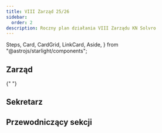 ```yaml
---
title: VIII Zarząd 25/26
sidebar:
  order: 2
description: Roczny plan działania VIII Zarządu KN Solvro
---
```


  Steps,
  Card,
  CardGrid,
  LinkCard,
  Aside,
} from "@astrojs/starlight/components";



## Zarząd

<CardGrid>
  <PersonCard 
    name="Wojciech Krzos"
    title='Prezes VIII Zarządu. Kontakt zewnętrzny & Nadzorowanie projektów.'
    bio="W Solvro od Wakacyjnego Wyzwania Solvro 2024. Działa(ł) w WRSS W4, Radiu LUZ, Komisji ds. Organizacji. Gitarzysta, kucharz, gracz D&D i fan kapibar w każdej postaci."
    image={wojciechImg}
    socials={[
      { platform: "linkedin", url: "https://linkedin.com/in/wojciechkrzos" },
      { platform: "instagram", url: "https://instagram.com/wojciechkrzos" },
      { platform: "github", url: "https://github.com/wojciechkrzos" }
    ]}
  />

{" "}

<PersonCard
  name="Apolonia Abramowicz"
  title="Wiceprezeska VIII Zarządu. Nadzorowanie sekcji."
  image={apoloniaImg}
/>

  <PersonCard 
    name="Mikołaj Jałocha"
    title="Wiceprezes VIII Zarządu. Dostępy & Audyty."
    image={mikolajImg}
  />
</CardGrid>

## Sekretarz

<CardGrid>
  <PersonCard
    name="Aleksandra Dominiak"
    title="Head of Multitasking."
    image={olaImg}
  />
</CardGrid>

## Przewodniczący sekcji

<CardGrid>
  <PersonCard
    name="Kamil Marczak"
    title="Frontend"
    socials={[
      { platform: "linkedin", url: "https://linkedin.com/in/kamilmarczak" },
      { platform: "github", url: "https://github.com/qamarq" },
    ]}
  />
  <PersonCard
    name="Dawid Linek"
    title="Backend"
    socials={[{ platform: "github", url: "https://github.com/dawidlinek" }]}
  />
  <PersonCard
    name="Łukasz Lenkiewicz"
    title="AI/ML"
    socials={[
      {
        platform: "linkedin",
        url: "https://linkedin.com/in/lukasz-lenkiewicz",
      },
      { platform: "github", url: "https://github.com/LukiLenkiewicz" },
    ]}
  />
  <PersonCard
    name="Szymon Kowaliński"
    title="Mobile"
    socials={[
      { platform: "linkedin", url: "https://linkedin.com/in/kowdev" },
      { platform: "github", url: "https://github.com/simon-the-shark" },
    ]}
  />
  <PersonCard
    name="Barbara Cząstkiewicz"
    title="UI/UX"
    socials={[
      { platform: "instagram", url: "https://www.instagram.com/basiiiikkkk" },
    ]}
  />
  <PersonCard
    name="Oliwier Dygdałowicz"
    title="Promocja"
    socials={[
      {
        platform: "linkedin",
        url: "https://www.linkedin.com/in/oliwier-dygda%C5%82owicz-1aa356268",
      },
      { platform: "github", url: "https://github.com/thesun901" },
    ]}
  />
  <PersonCard
    name="Michał Bocian"
    title="Hardware"
    socials={[
      {
        platform: "linkedin",
        url: "https://www.linkedin.com/in/micha%C5%82-bocian-b207a1199/",
      },
      { platform: "github", url: "https://github.com/MikeStork" },
    ]}
  />
  <PersonCard
    name="Miłosz Słoniecki"
    title="Devops"
    socials={[{ platform: "github", url: "https://github.com/sloniecki" }]}
  />
</CardGrid>
